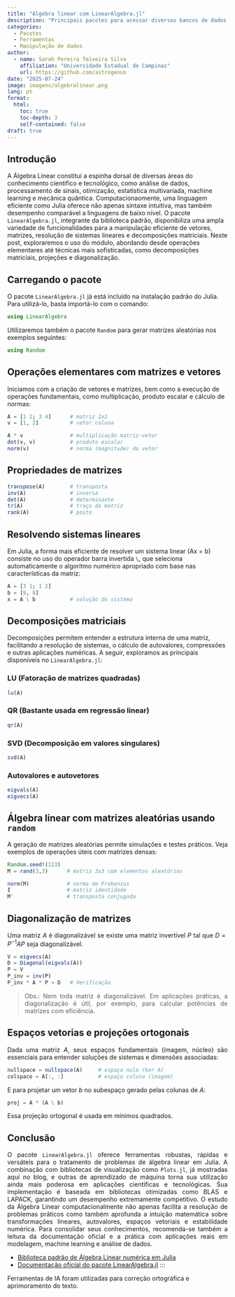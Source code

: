 ```yaml
---
title: "Álgebra linear com LinearAlgebra.jl"
description: "Principais pacotes para acessar diversos bancos de dados para as suas análises estatísticas em Julia."
categories:
  - Pacotes
  - Ferramentas
  - Manipulação de dados
author:
  - name: Sarah Pereira Teixeira Silva
    affiliation: "Universidade Estadual de Campinas"
    url: https://github.com/astrogenun
date: "2025-07-24"
image: imagens/algebralinear.png
lang: pt
format:
  html:
    toc: true
    toc-depth: 3
    self-contained: false
draft: true
---
```


## Introdução

::: justify
A Álgebra Linear constitui a espinha dorsal de diversas áreas do conhecimento científico e tecnológico, como análise de dados, processamento de sinais, otimização, estatística multivariada, machine learning e mecânica quântica. Computacionaomente, uma linguagem eficiente como Julia oferece não apenas sintaxe intuitiva, mas também desempenho comparável a linguagens de baixo nível. O pacote `LinearAlgebra.jl`, integrante da biblioteca padrão, disponibiliza uma ampla variedade de funcionalidades para a manipulação eficiente de vetores, matrizes, resolução de sistemas lineares e decomposições matriciais. Neste post, exploraremos o uso do módulo, abordando desde operações elementares até técnicas mais sofisticadas, como decomposições matriciais, projeções e diagonalização.
:::

## Carregando o pacote

O pacote `LinearAlgebra.jl` já está incluído na instalação padrão do Julia. Para utilizá-lo, basta importá-lo com o comando:

``` julia
using LinearAlgebra
```

Utilizaremos também o pacote `Random` para gerar matrizes aleatórias nos exemplos seguintes:

``` julia
using Random
```

## Operações elementares com matrizes e vetores

::: justify
Iniciamos com a criação de vetores e matrizes, bem como a execução de operações fundamentais, como multiplicação, produto escalar e cálculo de normas:
:::

``` julia
A = [1 2; 3 4]      # matriz 2x2
v = [1, 2]          # vetor coluna

A * v               # multiplicação matriz-vetor
dot(v, v)           # produto escalar
norm(v)             # norma (magnitude) do vetor
```

## Propriedades de matrizes

``` julia
transpose(A)        # transposta
inv(A)              # inversa
det(A)              # determinante
tr(A)               # traço da matriz
rank(A)             # posto
```

## Resolvendo sistemas lineares

::: justify
Em Julia, a forma mais eficiente de resolver um sistema linear (Ax = b) consiste no uso do operador barra invertida `\`, que seleciona automaticamente o algoritmo numérico apropriado com base nas características da matriz:
:::

``` julia
A = [3 1; 1 2]
b = [9, 8]
x = A \ b           # solução do sistema
```

## Decomposições matriciais

::: justify
Decomposições permitem entender a estrutura interna de uma matriz, facilitando a resolução de sistemas, o cálculo de autovalores, compressões e outras aplicações numéricas. A seguir, exploramos as principais disponíveis no `LinearAlgebra.jl`:
:::

### LU (Fatoração de matrizes quadradas)

``` julia
lu(A)
```

### QR (Bastante usada em regressão linear)

``` julia
qr(A)
```

### SVD (Decomposição em valores singulares)

``` julia
svd(A)
```

### Autovalores e autovetores

``` julia
eigvals(A)
eigvecs(A)
```

## Álgebra linear com matrizes aleatórias usando `random`

::: {style="text-align: justify"}
A geração de matrizes aleatórias permite simulações e testes práticos. Veja exemplos de operações úteis com matrizes densas:
:::

``` julia
Random.seed!(123)
M = rand(3,3)      # matriz 3x3 com elementos aleatórios

norm(M)            # norma de Frobenius
I                  # matriz identidade
M'                 # transposta conjugada
```

## Diagonalização de matrizes

::: {style="text-align: justify"}
Uma matriz $A$ é diagonalizável se existe uma matriz invertível $P$ tal que $D = P^{-1} A P$ seja diagonalizável.
:::

``` julia
V = eigvecs(A)
D = Diagonal(eigvals(A))
P = V
P_inv = inv(P)
P_inv * A * P ≈ D   # Verificação
```

::: {style="text-align: justify"}
> Obs.: Nem toda matriz é diagonalizável. Em aplicações práticas, a diagonalização é útil, por exemplo, para calcular potências de matrizes com eficiência.
:::

## Espaços vetorias e projeções ortogonais

::: {style="text-align: justify"}
Dada uma matriz $A$, seus espaços fundamentais (imagem, núcleo) são essenciais para entender soluções de sistemas e dimensões associadas:
:::

``` julia
nullspace = nullspace(A)     # espaço nulo (ker A)
colspace = A[:, :]           # espaço coluna (imagem)
```

E para projetar um vetor $b$ no subespaço gerado pelas colunas de $A$:

``` julia
proj = A * (A \ b)
```

Essa projeção ortogonal é usada em mínimos quadrados.

## Conclusão

::: {style="text-align: justify"}
O pacote `LinearAlgebra.jl` oferece ferramentas robustas, rápidas e versáteis para o tratamento de problemas de álgebra linear em Julia. A combinação com bibliotecas de visualização como `Plots.jl`, já mostradas aqui no blog, e outras de aprendizado de máquina torna sua utilização ainda mais poderosa em aplicações científicas e tecnológicas. Sua implementação é baseada em bibliotecas otimizadas como BLAS e LAPACK, garantindo um desempenho extremamente competitivo. O estudo da Álgebra Linear computacionalmente não apenas facilita a resolução de problemas práticos como também aprofunda a intuição matemática sobre transformações lineares, autovalores, espaços vetoriais e estabilidade numérica. Para consolidar seus conhecimentos, recomenda-se também a leitura da documentação oficial e a prática com aplicações reais em modelagem, machine learning e análise de dados.
:::

-   [Biblioteca padrão de Álgebra Linear numérica em Julia](https://julia-cn.readthedocs.io/pt-br/latest/stdlib/linalg.html)
-   [Documentação oficial do pacote LinearAlgebra.jl](https://docs.julialang.org/en/v1/stdlib/LinearAlgebra/) :::

::: callout-note
Ferramentas de IA foram utilizadas para correção ortográfica e aprimoramento do texto.
:::

